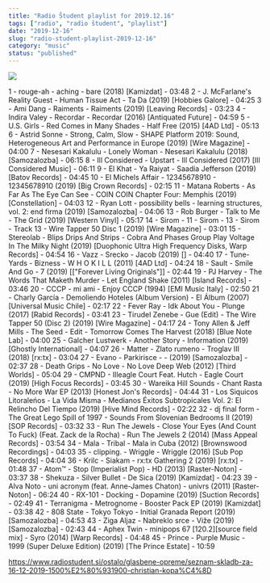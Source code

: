 ```yaml
---
title: "Radio Študent playlist for 2019.12.16"
tags: ["radio", "radio študent", "playlist"]
date: "2019-12-16"
slug: "radio-student-playlist-2019-12-16"
category: "music"
status: "published"
---
```


![](https://radiostudent.si/sites/default/files/styles/thumbnail_w530/public/slike/2019-12-16-seznam-skladb-za-16-12-2019-1500%E2%80%931900-christian-kopa%C4%8D-107385.jpg?itok=D-cGah3x)

1 - rouge-ah - aching - bare (2018) [Kamizdat] - 03:48
2 - J. McFarlane's Reality Guest - Human Tissue Act - Ta Da (2019) [Hobbies Galore] - 04:25
3 - Ami Dang - Raiments - Raiments (2019) [Leaving Records] - 03:23
4 - Indira Valey - Recordar - Recordar (2016) [Antiquated Future] - 04:59
5 - U.S. Girls - Red Comes in Many Shades - Half Free (2015) [4AD Ltd] - 05:13
6 - Astrid Sonne - Strong, Calm, Slow - SHAPE Platform 2019: Sound, Heterogeneous Art and Performance in Europe (2019) [Wire Magazine] - 04:00
7 - Nesesari Kakalulu - Lonely Woman - Nesesari Kakalulu (2018) [Samozalozba] - 06:15
8 - Ill Considered - Upstart - Ill Considered (2017) [Ill Considered Music] - 06:11
9 - El Khat - Ya Raiyat - Saadia Jefferson (2019) [Batov Records] - 04:45
10 - El Michels Affair - 12345678910 - 12345678910 (2019) [Big Crown Records] - 02:15
11 - Matana Roberts - As Far As The Eye Can See - COIN COIN Chapter Four: Memphis (2019) [Constellation] - 04:03
12 - Ryan Lott - possibility bells - learning structures, vol. 2: end firma (2019) [Samozalozba] - 04:06
13 - Rob Burger - Talk to Me - The Grid (2019) [Western Vinyl] - 05:17
14 - Sirom - 11 - Sirom - 13 - Sirom - Track 13 - Wire Tapper 50 Disc 1 (2019) [Wire Magazine] - 03:01
15 - Stereolab - Blips Drips And Strips - Cobra And Phases Group Play Voltage In The Milky Night (2019) [Duophonic Ultra High Frequency Disks, Warp Records] - 04:54
16 - Vazz - Srecko - Jacob (2019) [] - 04:40
17 - Tune-Yards - Bizness - W H O K I L L (2011) [4AD Ltd] - 04:24
18 - Sault - Smile And Go - 7 (2019) [["Forever Living Originals"]] - 02:44
19 - PJ Harvey - The Words That Maketh Murder - Let England Shake (2011) [Island Records] - 03:46
20 - CCCP - mi ami - Enjoy CCCP (1994) [EMI Music Italy] - 02:50
21 - Charly García - Demoliendo Hoteles (Album Version) - El Álbum (2007) [Universal Music Chile] - 02:17
22 - Fever Ray - Idk About You - Plunge (2017) [Rabid Records] - 03:41
23 - Tirudel Zenebe - Gue (Edit) - The Wire Tapper 50 (Disc 2) (2019) [Wire Magazine] - 04:17
24 - Tony Allen & Jeff Mills - The Seed - Edit - Tomorrow Comes The Harvest (2018) [Blue Note Lab] - 04:00
25 - Galcher Lustwerk - Another Story - Information (2019) [Ghostly International] - 04:07
26 - Matter - Zlato rumeno - Troglav III (2018) [rx:tx] - 03:04
27 - Evano - Parkirisce - - (2019) [Samozalozba] - 02:37
28 - Death Grips - No Love - No Love Deep Web (2012) [Third Worlds] - 05:04
29 - CMPND - Illeagle Court Feat. Hutch - Eagle Court (2019) [High Focus Records] - 03:45
30 - Wareika Hill Sounds - Chant Rasta - No More War EP (2013) [Honest Jon's Records] - 04:44
31 - Los Siquicos Litoraleńos - La Vida Misma - Medianos Éxitos Subtropicales Vol. 2: El Relincho Del Tiempo (2019) [Hive Mind Records] - 02:22
32 - dj final form - The Great Lego Spill of 1997 - Sounds From Slovenian Bedrooms II (2019) [SOP Records] - 03:32
33 - Run The Jewels - Close Your Eyes (And Count To Fuck) (Feat. Zack de la Rocha) - Run The Jewels 2 (2014) [Mass Appeal Records] - 03:54
34 - Mala - Tribal - Mala in Cuba (2012) [Brownswood Recordings] - 04:03
35 - clipping. - Wriggle - Wriggle (2016) [Sub Pop Records] - 04:04
36 - Krilc - Siakam - rx:tx Gathering 2 (2019) [rx:tx] - 01:48
37 - Atom™ - Stop (Imperialist Pop) - HD (2013) [Raster-Noton] - 03:37
38 - Shekuza - Silver Bullet - De Sica (2019) [Kamizdat] - 04:23
39 - Alva Noto - uni acronym (feat. Anne-James Chaton) - univrs (2011) [Raster-Noton] - 06:24
40 - RX-101 - Docking - Dopamine (2019) [Suction Records] - 02:49
41 - Terranigma - Metrognome - Booster Pack EP (2019) [Kamizdat] - 03:38
42 - 808 State - Tokyo Tokyo - Initial Granada Report (2019) [Samozalozba] - 04:53
43 - Ziga Aljaz - Nabreklo srce - Viže (2019) [Samozalozba] - 02:43
44 - Aphex Twin - minipops 67 [120.2][source field mix] - Syro (2014) [Warp Records] - 04:48
45 - Prince - Purple Music - 1999 (Super Deluxe Edition) (2019) [The Prince Estate] - 10:59

https://www.radiostudent.si/ostalo/glasbene-opreme/seznam-skladb-za-16-12-2019-1500%E2%80%931900-christian-kopa%C4%8D
